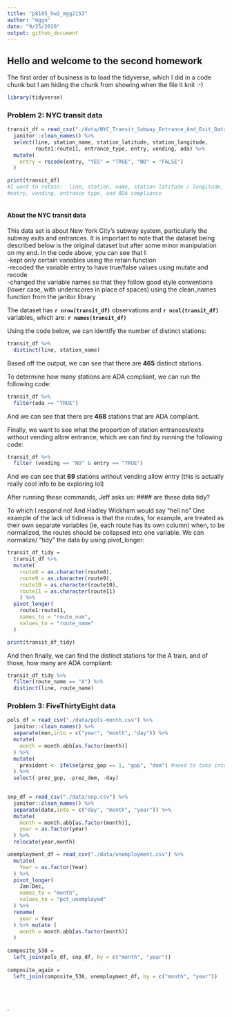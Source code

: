 ```yaml
---
title: "p8105_hw2_mgg2153"
author: "mggn"
date: "9/25/2020"
output: github_document
---
```


## Hello and welcome to the second homework

The first order of business is to load the tidyverse, which I did in a code chunk
but I am hiding the chunk from showing when the file it knit :-)
```r
library(tidyverse)
```


### Problem 2: NYC transit data

```r
transit_df = read_csv("./data/NYC_Transit_Subway_Entrance_And_Exit_Data.csv") %>%
  janitor::clean_names() %>%
  select(line, station_name, station_latitude, station_longitude, 
         route1:route11, entrance_type, entry, vending, ada) %>%
  mutate(
    entry = recode(entry, "YES" = "TRUE", "NO" = "FALSE")
  )

print(transit_df)
#I want to retain:  line, station, name, station latitude / longitude, routes served, 
#entry, vending, entrance type, and ADA compliance
  
```

#### About the NYC transit data

This data set is about New York City's subway system, particularly the subway 
exits and entrances. It is important to note that the dataset being described 
below is the original dataset but after some minor manipulation on my end. In the
code above, you can see that I:  
  -kept only certain variables using the retain function  
  -recoded the variable entry to have true/false values using mutate and recode  
  -changed the variable names so that they follow good style conventions (lower
  case, with underscores in place of spaces) using the clean_names function from
  the janitor library  

The dataset has **`r nrow(transit_df)`** observations and **`r ncol(transit_df)`** variables, 
which are: **`r names(transit_df)`**  

Using the code below, we can identify the number of distinct stations:
```r
transit_df %>%
  distinct(line, station_name)

```
Based off the output, we can see that there are **465** distinct stations.

To determine how many stations are ADA compliant, we can run the following code:

```r
transit_df %>%
  filter(ada == "TRUE")

```
And we can see that there are **468** stations that are ADA compliant.

Finally, we want to see what the proportion of station entrances/exits without
vending allow entrance, which we can find by running the following code:

```r
transit_df %>%
  filter (vending == "NO" & entry == "TRUE")
```
And we can see that **69** stations without vending allow entry (this is actually
really cool info to be exploring lol)


After running these commands, Jeff asks us:
#### are these data tidy?

To which I respond no! And Hadley Wickham would say "hell no"
One example of the lack of tidiness is that the routes, for example, are treated
as their own separate variables (ie, each route has its own column) when, to be
normalized, the routes should be collapsed into one variable. We can normalize/
"tidy" the data by using pivot_longer:

```r

transit_df_tidy =
  transit_df %>%
  mutate(
    route8 = as.character(route8),
    route9 = as.character(route9),
    route10 = as.character(route10),
    route11 = as.character(route11)
    ) %>%
  pivot_longer(
    route1:route11,
    names_to = "route_num",
    values_to = "route_name"
  )

print(transit_df_tidy)
```

And then finally, we can find the distinct stations for the A train, and of those,
how many are ADA compliant:

```r
transit_df_tidy %>%
  filter(route_name == "A") %>%
  distinct(line, route_name)
```


### Problem 3: FiveThirtyEight data

```r

pols_df = read_csv("./data/pols-month.csv") %>%
  janitor::clean_names() %>%
  separate(mon,into = c("year", "month", "day")) %>%
  mutate(
    month = month.abb[as.factor(month)]
  ) %>%
  mutate(
    president <- ifelse(prez_gop == 1, "gop", "dem") #need to take into account that in 1974, gop is 2; can change 2 to 1?
  ) %>%
  select(-prez_gop, -prez_dem, -day)
  

snp_df = read_csv("./data/snp.csv") %>%
  janitor::clean_names() %>%
  separate(date,into = c("day", "month", "year")) %>%
  mutate(
    month = month.abb[as.factor(month)],
    year = as.factor(year)
  ) %>%
  relocate(year,month)

unemployment_df = read_csv("./data/unemployment.csv") %>%
  mutate(
    Year = as.factor(Year)
  ) %>%
  pivot_longer(
    Jan:Dec,
    names_to = "month",
    values_to = "pct_unemployed"
  ) %>%
  rename(
    year = Year
  ) %>% mutate (
    month = month.abb[as.factor(month)]
  )
 
composite_538 =
  left_join(pols_df, snp_df, by = c("month", "year"))
            
composite_again =
  left_join(composite_538, unemployment_df, by = c("month", "year"))
            

  
```
.
